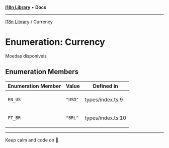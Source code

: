 
<Meta title="Libs/I18n/enumerations/Currency" />



[**I18n Library**](/?path=/docs/libs-i18n-overview--page) • **Docs**

***

[I18n Library](/?path=/docs/libs-i18n-overview--page) / Currency

# Enumeration: Currency

Moedas disponiveis

## Enumeration Members

<table>
<thead>
<tr>
<th>Enumeration Member</th>
<th>Value</th>
<th>Defined in</th>
</tr>
</thead>
<tbody>
<tr>
<td>

`EN_US`

</td>
<td>

`"USD"`

</td>
<td>

types/index.ts:9

</td>
</tr>
<tr>
<td>

`PT_BR`

</td>
<td>

`"BRL"`

</td>
<td>

types/index.ts:10

</td>
</tr>
</tbody>
</table>


***

Keep calm and code on 🤘.